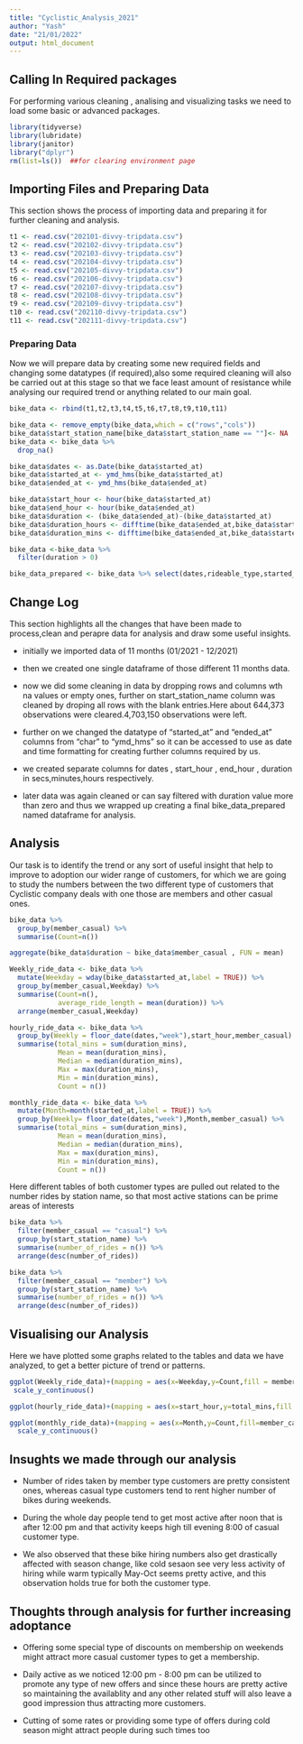 ---
title: "Cyclistic_Analysis_2021"
author: "Yash"
date: "21/01/2022"
output: html_document
---

## Calling In Required packages

For performing various cleaning , analising and visualizing tasks we need to load some basic or advanced packages.
 
```{r}
 
library(tidyverse)
library(lubridate)
library(janitor)
library("dplyr")
rm(list=ls())  ##for clearing environment page

```

## Importing Files and Preparing Data

This section shows the process of importing data and preparing it for further cleaning and analysis.

```{r}


t1 <- read.csv("202101-divvy-tripdata.csv")
t2 <- read.csv("202102-divvy-tripdata.csv")
t3 <- read.csv("202103-divvy-tripdata.csv")
t4 <- read.csv("202104-divvy-tripdata.csv")
t5 <- read.csv("202105-divvy-tripdata.csv")
t6 <- read.csv("202106-divvy-tripdata.csv")
t7 <- read.csv("202107-divvy-tripdata.csv")
t8 <- read.csv("202108-divvy-tripdata.csv")
t9 <- read.csv("202109-divvy-tripdata.csv")
t10 <- read.csv("202110-divvy-tripdata.csv")
t11 <- read.csv("202111-divvy-tripdata.csv")

```

### Preparing Data

Now we will prepare data by creating some new required fields and changing some datatypes (if required),also some required cleaning will also be carried out at this stage so that we face least amount of resistance while analysing our required trend or anything related to our main goal.

```{r}
bike_data <- rbind(t1,t2,t3,t4,t5,t6,t7,t8,t9,t10,t11)
```

```{r}
bike_data <- remove_empty(bike_data,which = c("rows","cols"))
bike_data$start_station_name[bike_data$start_station_name == ""]<- NA
bike_data <- bike_data %>% 
  drop_na()
```

```{r}

bike_data$dates <- as.Date(bike_data$started_at)
bike_data$started_at <- ymd_hms(bike_data$started_at)
bike_data$ended_at <- ymd_hms(bike_data$ended_at)

```

```{r}
bike_data$start_hour <- hour(bike_data$started_at)
bike_data$end_hour <- hour(bike_data$ended_at)
bike_data$duration <- (bike_data$ended_at)-(bike_data$started_at)
bike_data$duration_hours <- difftime(bike_data$ended_at,bike_data$started_at,units = c("hours"))
bike_data$duration_mins <- difftime(bike_data$ended_at,bike_data$started_at,units = c("mins"))
```

```{r}
bike_data <-bike_data %>% 
  filter(duration > 0)

bike_data_prepared <- bike_data %>% select(dates,rideable_type,started_at,ended_at,start_station_name,member_casual,start_hour,end_hour,duration_hours,duration_mins,duration)
```

## Change Log

This section highlights all the changes that have been made to process,clean and perapre data for analysis and draw some useful insights.

* initially we imported data of 11 months (01/2021 - 12/2021)

* then we created one single dataframe of those different 11 months data.

* now we did some cleaning in data by dropping rows and columns wth na values or empty ones, further on  start_station_name column was cleaned by droping all rows with the blank entries.Here about 644,373 observations were cleared.4,703,150 observations were left.

* further on we changed the datatype of "started_at" and "ended_at" columns from "char" to "ymd_hms" so it can be    accessed to use as date and time formatting for creating further columns required by us.

* we created separate columns for dates , start_hour , end_hour , duration in secs,minutes,hours respectively.

* later data was again cleaned or can say filtered with duration value more than zero and thus we wrapped up creating a final bike_data_prepared named dataframe for analysis.

## Analysis

Our task is to identify the trend or any sort of useful insight that help to improve to adoption our wider range of customers, for which we are going to study the numbers between the two different type of customers that Cyclistic company deals with one those are members and other casual ones.

```{r}

bike_data %>% 
  group_by(member_casual) %>% 
  summarise(Count=n())

```

```{r}
aggregate(bike_data$duration ~ bike_data$member_casual , FUN = mean)
```

```{r}
Weekly_ride_data <- bike_data %>% 
  mutate(Weekday = wday(bike_data$started_at,label = TRUE)) %>% 
  group_by(member_casual,Weekday) %>% 
  summarise(Count=n(),
            average_ride_length = mean(duration)) %>% 
  arrange(member_casual,Weekday)
```

```{r}
hourly_ride_data <- bike_data %>% 
  group_by(Weekly = floor_date(dates,"week"),start_hour,member_casual) %>% 
  summarise(total_mins = sum(duration_mins),
            Mean = mean(duration_mins),
            Median = median(duration_mins),
            Max = max(duration_mins),
            Min = min(duration_mins),
            Count = n())
```

```{r}
monthly_ride_data <- bike_data %>% 
  mutate(Month=month(started_at,label = TRUE)) %>% 
  group_by(Weekly= floor_date(dates,"week"),Month,member_casual) %>% 
  summarise(total_mins = sum(duration_mins),
            Mean = mean(duration_mins),
            Median = median(duration_mins),
            Max = max(duration_mins),
            Min = min(duration_mins),
            Count = n())
```

Here different tables of both customer types are pulled out related to the number rides by station name, so that most active stations can be prime areas of interests 
 
```{r}
bike_data %>% 
  filter(member_casual == "casual") %>% 
  group_by(start_station_name) %>% 
  summarise(number_of_rides = n()) %>% 
  arrange(desc(number_of_rides))
```
```{r}
bike_data %>% 
  filter(member_casual == "member") %>% 
  group_by(start_station_name) %>% 
  summarise(number_of_rides = n()) %>% 
  arrange(desc(number_of_rides))
```
 
## Visualising our Analysis
Here we have plotted some graphs related to the tables and data we have analyzed, to get a better picture of trend or patterns.

```{r}
 
ggplot(Weekly_ride_data)+(mapping = aes(x=Weekday,y=Count,fill = member_casual))+geom_col(position = "dodge")+
 scale_y_continuous()

```

```{r}

ggplot(hourly_ride_data)+(mapping = aes(x=start_hour,y=total_mins,fill = member_casual))+geom_col(position = "dodge")+ scale_y_continuous()

```

```{r}

ggplot(monthly_ride_data)+(mapping = aes(x=Month,y=Count,fill=member_casual))+geom_col(position = "dodge")+
  scale_y_continuous()
```

## Insughts we made through our analysis
* Number of rides taken by member type customers are pretty consistent ones, whereas casual type customers tend to rent higher number of bikes during weekends.

* During the whole day people tend to get most active after noon that is after 12:00 pm and that activity keeps high till evening 8:00 of casual customer type.

* We also observed that these bike hiring numbers also get drastically affected with season change, like cold sesaon see very less activity of hiring while warm typically May-Oct seems pretty active, and this observation holds true for both the customer type.

## Thoughts through analysis for further increasing adoptance
* Offering some special type of discounts on membership on weekends might attract more casual customer types to get a membership.

* Daily active as we noticed 12:00 pm - 8:00 pm can be utilized to promote any type of new offers and since these hours are pretty active so maintaining the availablity and any other related stuff will also leave a good impression thus attracting more customers.

* Cutting of some rates or providing some type of offers during cold season might attract people during such times too